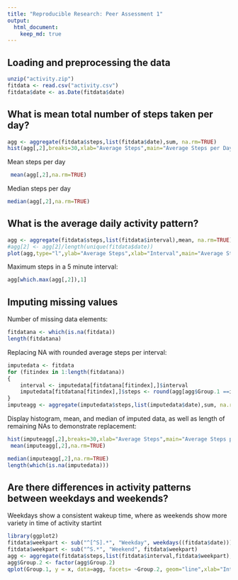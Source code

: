 ```yaml
---
title: "Reproducible Research: Peer Assessment 1"
output: 
  html_document:
    keep_md: true
---
```



## Loading and preprocessing the data
```r
unzip("activity.zip")
fitdata <- read.csv("activity.csv")
fitdata$date <- as.Date(fitdata$date)
```

## What is mean total number of steps taken per day?  
```r
agg <- aggregate(fitdata$steps,list(fitdata$date),sum, na.rm=TRUE)
hist(agg[,2],breaks=30,xlab="Average Steps",main="Average Steps per Day")
```


Mean steps per day  
```r
 mean(agg[,2],na.rm=TRUE)
```
Median steps per day  
```r
median(agg[,2],na.rm=TRUE)
```

## What is the average daily activity pattern?
```r
agg <- aggregate(fitdata$steps,list(fitdata$interval),mean, na.rm=TRUE)
#agg[2] <- agg[2]/length(unique(fitdata$date))
plot(agg,type="l",ylab="Average Steps",xlab="Interval",main="Average Steps per Interval")
```

Maximum steps in a 5 minute interval:
```r
agg[which.max(agg[,2]),1]
```

## Imputing missing values


Number of missing data elements:
```r
fitdatana <- which(is.na(fitdata))
length(fitdatana)
```


Replacing NA with rounded average steps per interval:  

```r
imputedata <- fitdata
for (fitindex in 1:length(fitdatana))
{
    interval <- imputedata[fitdatana[fitindex],]$interval
    imputedata[fitdatana[fitindex],]$steps <- round(agg[agg$Group.1 ==interval,]$x)
}
imputeagg <- aggregate(imputedata$steps,list(imputedata$date),sum, na.rm=TRUE)

```

Display histogram, mean, and median of imputed data, as well as length of remaining NAs to demonstrate replacement:

```r
hist(imputeagg[,2],breaks=30,xlab="Average Steps",main="Average Steps per Day with Imputed Values")
 mean(imputeagg[,2],na.rm=TRUE)

median(imputeagg[,2],na.rm=TRUE)
length(which(is.na(imputedata)))
```

## Are there differences in activity patterns between weekdays and weekends?

Weekdays show a consistent wakeup time, where as weekends show more variety in time of activity startint
```r
library(ggplot2)
fitdata$weekpart <- sub("^[^S].*", "Weekday", weekdays((fitdata$date)))
fitdata$weekpart <- sub("^S.*", "Weekend", fitdata$weekpart)
agg <- aggregate(fitdata$steps,list(fitdata$interval,fitdata$weekpart),mean, na.rm=TRUE)
agg$Group.2 <- factor(agg$Group.2)
qplot(Group.1, y = x, data=agg, facets= ~Group.2, geom="line",xlab="Inteval",ylab="Steps")
```
